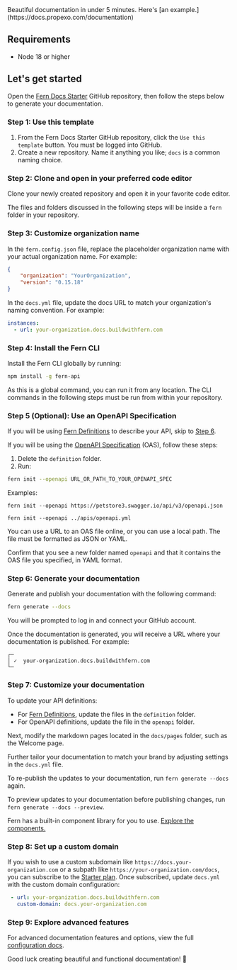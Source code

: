 <Callout intent="success">
Beautiful documentation in under 5 minutes. Here's [an example.](https://docs.propexo.com/documentation)
</Callout>

## Requirements

- Node 18 or higher

## Let's get started

Open the [Fern Docs Starter](https://github.com/fern-api/docs-starter) GitHub repository, then follow the steps below to generate your documentation. 

### Step 1: Use this template

1. From the Fern Docs Starter GitHub repository, click the `Use this template` button. You must be logged into GitHub.
2. Create a new repository. Name it anything you like; `docs` is a common naming choice.

### Step 2: Clone and open in your preferred code editor

Clone your newly created repository and open it in your favorite code editor.

The files and folders discussed in the following steps will be inside a `fern` folder in your repository. 

### Step 3: Customize organization name

In the `fern.config.json` file, replace the placeholder organization name with your actual organization name. For example:

```json
{
    "organization": "YourOrganization",
    "version": "0.15.18"
}
```

In the `docs.yml` file, update the docs URL to match your organization's naming convention. For example:

```yml
instances:
  - url: your-organization.docs.buildwithfern.com
```

### Step 4: Install the Fern CLI

Install the Fern CLI globally by running:

```bash
npm install -g fern-api
```
As this is a global command, you can run it from any location. The CLI commands in the following steps must be run from within your repository.

### Step 5 (Optional): Use an OpenAPI Specification

If you will be using [Fern Definitions](/api-definition/fern-definition/overview) to describe your API, skip to [Step 6](#step-6--generate-your-documentation).

If you will be using the [OpenAPI Specification](https://chat.openai.com/share/47bcc007-17d8-483a-ab5a-91c10c4a73e1) (OAS), follow these steps:
1. Delete the `definition` folder.
2. Run:

```bash
fern init --openapi URL_OR_PATH_TO_YOUR_OPENAPI_SPEC
```

Examples:

```fern init --openapi https://petstore3.swagger.io/api/v3/openapi.json```

```fern init --openapi ../apis/openapi.yml```

You can use a URL to an OAS file online, or you can use a local path. The file must be formatted as JSON or YAML. 

Confirm that you see a new folder named `openapi` and that it contains the OAS file you specified, in YAML format.

### Step 6: Generate your documentation

Generate and publish your documentation with the following command:

```bash
fern generate --docs
```

You will be prompted to log in and connect your GitHub account.

Once the documentation is generated, you will receive a URL where your documentation is published. For example:

```shell
┌─
│ ✓  your-organization.docs.buildwithfern.com
└─
```

### Step 7: Customize your documentation

To update your API definitions:
- For [Fern Definitions](/api-definition/fern-definition/overview), update the files in the `definition` folder.
- For OpenAPI definitions, update the file in the `openapi` folder. 

Next, modify the markdown pages located in the `docs/pages` folder, such as the Welcome page.

Further tailor your documentation to match your brand by adjusting settings in the `docs.yml` file. 

To re-publish the updates to your documentation, run `fern generate --docs` again.

To preview updates to your documentation before publishing changes, run `fern generate --docs --preview`.

Fern has a built-in component library for you to use. [Explore the components.](/generate-docs/component-library/)

### Step 8: Set up a custom domain

If you wish to use a custom subdomain like `https://docs.your-organization.com` or a subpath like `https://your-organization.com/docs`, you can subscribe to the [Starter plan](https://buildwithfern.com/pricing). Once subscribed, update `docs.yml` with the custom domain configuration:

``` yaml
 - url: your-organization.docs.buildwithfern.com
   custom-domain: docs.your-organization.com
```

### Step 9: Explore advanced features

For advanced documentation features and options, view the full [configuration docs](/generate-docs/configurations/overview).

Good luck creating beautiful and functional documentation! 🌿
